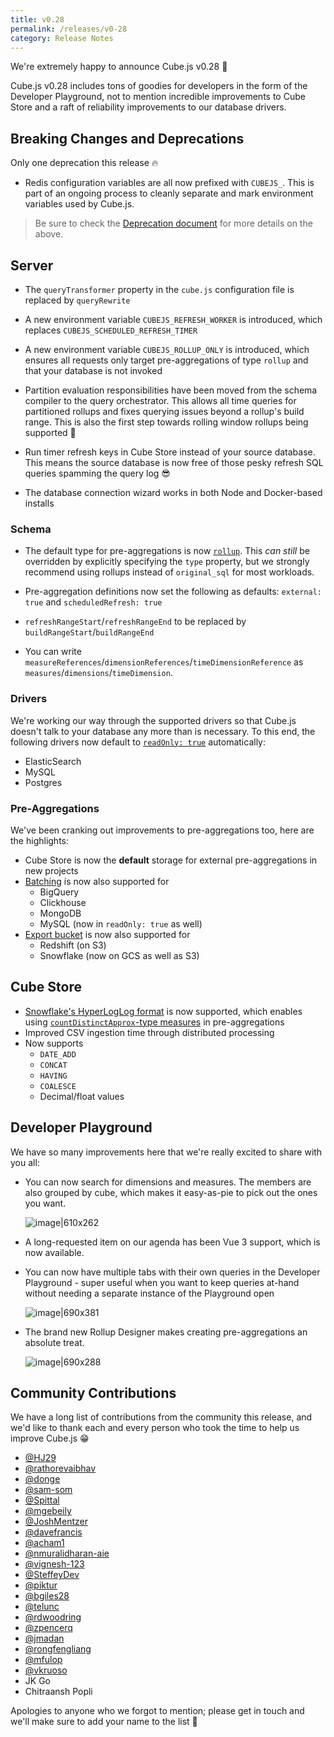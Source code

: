 ```yaml
---
title: v0.28
permalink: /releases/v0-28
category: Release Notes
---
```


We're extremely happy to announce Cube.js v0.28 🥳

Cube.js v0.28 includes tons of goodies for developers in the form of the
Developer Playground, not to mention incredible improvements to Cube Store and a
raft of reliability improvements to our database drivers.

## Breaking Changes and Deprecations

Only one deprecation this release 🔥

- Redis configuration variables are all now prefixed with `CUBEJS_`. This is
  part of an ongoing process to cleanly separate and mark environment variables
  used by Cube.js.

> Be sure to check the
> [Deprecation document](https://github.com/cube-js/cube.js/blob/master/DEPRECATION.md)
> for more details on the above.

## Server

- The `queryTransformer` property in the `cube.js` configuration file is
  replaced by `queryRewrite`

- A new environment variable `CUBEJS_REFRESH_WORKER` is introduced, which
  replaces `CUBEJS_SCHEDULED_REFRESH_TIMER`

- A new environment variable `CUBEJS_ROLLUP_ONLY` is introduced, which ensures
  all requests only target pre-aggregations of type `rollup` and that your
  database is not invoked

- Partition evaluation responsibilities have been moved from the schema compiler
  to the query orchestrator. This allows all time queries for partitioned
  rollups and fixes querying issues beyond a rollup's build range. This is also
  the first step towards rolling window rollups being supported 🎉

- Run timer refresh keys in Cube Store instead of your source database. This
  means the source database is now free of those pesky refresh SQL queries
  spamming the query log 😎
- The database connection wizard works in both Node and Docker-based installs

### Schema

- The default type for pre-aggregations is now
  [`rollup`](https://cube.dev/docs/pre-aggregations#rollup). This _can still_ be
  overridden by explicitly specifying the `type` property, but we strongly
  recommend using rollups instead of `original_sql` for most workloads.

- Pre-aggregation definitions now set the following as defaults:
  `external: true` and `scheduledRefresh: true`

- `refreshRangeStart`/`refreshRangeEnd` to be replaced by
  `buildRangeStart`/`buildRangeEnd`

- You can write
  `measureReferences`/`dimensionReferences`/`timeDimensionReference` as
  `measures`/`dimensions`/`timeDimension`.

### Drivers

We're working our way through the supported drivers so that Cube.js doesn't talk
to your database any more than is necessary. To this end, the following drivers
now default to
[`readOnly: true`](https://cube.dev/docs/caching/using-pre-aggregations#read-only-data-source)
automatically:

- ElasticSearch
- MySQL
- Postgres

### Pre-Aggregations

We've been cranking out improvements to pre-aggregations too, here are the
highlights:

- Cube Store is now the **default** storage for external pre-aggregations in new
  projects
- [Batching](https://cube.dev/docs/caching/using-pre-aggregations#optimizing-pre-aggregation-build-times-batching)
  is now also supported for
  - BigQuery
  - Clickhouse
  - MongoDB
  - MySQL (now in `readOnly: true` as well)
- [Export bucket](https://cube.dev/docs/caching/using-pre-aggregations#optimizing-pre-aggregation-build-times-export-bucket)
  is now also supported for
  - Redshift (on S3)
  - Snowflake (now on GCS as well as S3)

## Cube Store

- [Snowflake's HyperLogLog format](https://docs.snowflake.com/en/user-guide/querying-approximate-cardinality.html)
  is now supported, which enables using
  [`countDistinctApprox`-type measures](https://cube.dev/docs/types-and-formats#measures-types-count-distinct-approx)
  in pre-aggregations
- Improved CSV ingestion time through distributed processing
- Now supports
  - `DATE_ADD`
  - `CONCAT`
  - `HAVING`
  - `COALESCE`
  - Decimal/float values

## Developer Playground

We have so many improvements here that we're really excited to share with you
all:

- You can now search for dimensions and measures. The members are also grouped
  by cube, which makes it easy-as-pie to pick out the ones you want.

  ![image|610x262](upload://tnQlfBHYSQzxnalW3c9sxhsyd4s.png)

- A long-requested item on our agenda has been Vue 3 support, which is now
  available.
- You can now have multiple tabs with their own queries in the Developer
  Playground - super useful when you want to keep queries at-hand without
  needing a separate instance of the Playground open

  ![image|690x381](upload://9fThKKqFoX0EqpZd14vixQj1CuM.png)

- The brand new Rollup Designer makes creating pre-aggregations an absolute
  treat.

  ![image|690x288](upload://yPTZRJPoe7zrLiJmLV3z2B0nECX.png)

## Community Contributions

We have a long list of contributions from the community this release, and we'd
like to thank each and every person who took the time to help us improve Cube.js
😁

- [@HJ29](https://github.com/HJ29)
- [@rathorevaibhav](https://github.com/rathorevaibhav)
- [@donge](https://github.com/donge)
- [@sam-som](https://github.com/sam-som)
- [@Spittal](https://github.com/Spittal)
- [@mgebeily](https://github.com/mgebeily)
- [@JoshMentzer](https://github.com/JoshMentzer)
- [@davefrancis](https://github.com/davefrancis)
- [@acham1](https://github.com/acham1)
- [@nmuralidharan-aie](https://github.com/nmuralidharan-aie)
- [@vignesh-123](https://github.com/vignesh-123)
- [@SteffeyDev](https://github.com/SteffeyDev)
- [@piktur](https://github.com/piktur)
- [@bgiles28](https://github.com/bgiles28)
- [@telunc](https://github.com/telunc)
- [@rdwoodring](https://github.com/rdwoodring)
- [@zpencerq](https://github.com/zpencerq)
- [@jmadan](https://github.com/jmadan)
- [@rongfengliang](https://github.com/rongfengliang)
- [@mfulop](https://github.com/mfulop)
- [@vkruoso](https://github.com/vkruoso)
- JK Go
- Chitraansh Popli

Apologies to anyone who we forgot to mention; please get in touch and we'll make
sure to add your name to the list 🙌
